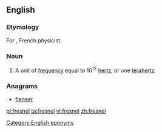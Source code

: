 ==English==

===Etymology===
For {{w|Augustin-Jean Fresnel}}, French physicist.

===Noun===
{{en-noun}}

# {{lb|en|physics}} A unit of [[frequency]] equal to 10<sup>12</sup> [[hertz]], or one [[terahertz]].

===Anagrams===
* [[flenser#English|flenser]]

[[Category:English eponyms]]

[[pl:fresnel]]
[[ta:fresnel]]
[[vi:fresnel]]
[[zh:fresnel]]